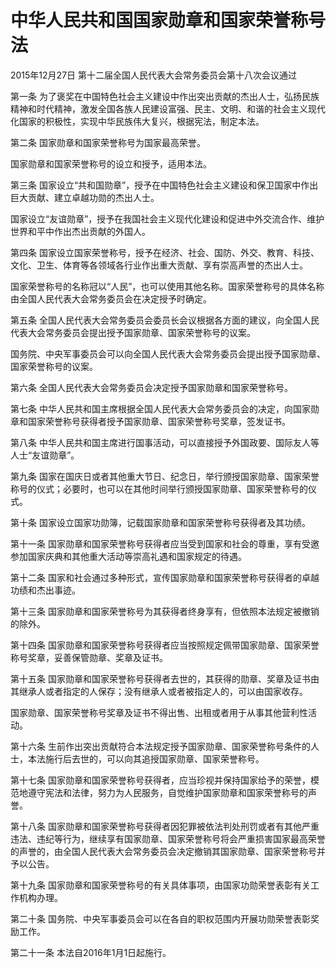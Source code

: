 # 中华人民共和国国家勋章和国家荣誉称号法

2015年12月27日 第十二届全国人民代表大会常务委员会第十八次会议通过

  

第一条 为了褒奖在中国特色社会主义建设中作出突出贡献的杰出人士，弘扬民族精神和时代精神，激发全国各族人民建设富强、民主、文明、和谐的社会主义现代化国家的积极性，实现中华民族伟大复兴，根据宪法，制定本法。

第二条 国家勋章和国家荣誉称号为国家最高荣誉。

国家勋章和国家荣誉称号的设立和授予，适用本法。

第三条 国家设立“共和国勋章”，授予在中国特色社会主义建设和保卫国家中作出巨大贡献、建立卓越功勋的杰出人士。

国家设立“友谊勋章”，授予在我国社会主义现代化建设和促进中外交流合作、维护世界和平中作出杰出贡献的外国人。

第四条 国家设立国家荣誉称号，授予在经济、社会、国防、外交、教育、科技、文化、卫生、体育等各领域各行业作出重大贡献、享有崇高声誉的杰出人士。

国家荣誉称号的名称冠以“人民”，也可以使用其他名称。国家荣誉称号的具体名称由全国人民代表大会常务委员会在决定授予时确定。

第五条 全国人民代表大会常务委员会委员长会议根据各方面的建议，向全国人民代表大会常务委员会提出授予国家勋章、国家荣誉称号的议案。

国务院、中央军事委员会可以向全国人民代表大会常务委员会提出授予国家勋章、国家荣誉称号的议案。

第六条 全国人民代表大会常务委员会决定授予国家勋章和国家荣誉称号。

第七条 中华人民共和国主席根据全国人民代表大会常务委员会的决定，向国家勋章和国家荣誉称号获得者授予国家勋章、国家荣誉称号奖章，签发证书。

第八条 中华人民共和国主席进行国事活动，可以直接授予外国政要、国际友人等人士“友谊勋章”。

第九条 国家在国庆日或者其他重大节日、纪念日，举行颁授国家勋章、国家荣誉称号的仪式；必要时，也可以在其他时间举行颁授国家勋章、国家荣誉称号的仪式。

第十条 国家设立国家功勋簿，记载国家勋章和国家荣誉称号获得者及其功绩。

第十一条 国家勋章和国家荣誉称号获得者应当受到国家和社会的尊重，享有受邀参加国家庆典和其他重大活动等崇高礼遇和国家规定的待遇。

第十二条 国家和社会通过多种形式，宣传国家勋章和国家荣誉称号获得者的卓越功绩和杰出事迹。

第十三条 国家勋章和国家荣誉称号为其获得者终身享有，但依照本法规定被撤销的除外。

第十四条 国家勋章和国家荣誉称号获得者应当按照规定佩带国家勋章、国家荣誉称号奖章，妥善保管勋章、奖章及证书。

第十五条 国家勋章和国家荣誉称号获得者去世的，其获得的勋章、奖章及证书由其继承人或者指定的人保存；没有继承人或者被指定人的，可以由国家收存。

国家勋章、国家荣誉称号奖章及证书不得出售、出租或者用于从事其他营利性活动。

第十六条 生前作出突出贡献符合本法规定授予国家勋章、国家荣誉称号条件的人士，本法施行后去世的，可以向其追授国家勋章、国家荣誉称号。

第十七条 国家勋章和国家荣誉称号获得者，应当珍视并保持国家给予的荣誉，模范地遵守宪法和法律，努力为人民服务，自觉维护国家勋章和国家荣誉称号的声誉。

第十八条 国家勋章和国家荣誉称号获得者因犯罪被依法判处刑罚或者有其他严重违法、违纪等行为，继续享有国家勋章、国家荣誉称号将会严重损害国家最高荣誉的声誉的，由全国人民代表大会常务委员会决定撤销其国家勋章、国家荣誉称号并予以公告。

第十九条 国家勋章和国家荣誉称号的有关具体事项，由国家功勋荣誉表彰有关工作机构办理。

第二十条 国务院、中央军事委员会可以在各自的职权范围内开展功勋荣誉表彰奖励工作。

第二十一条 本法自2016年1月1日起施行。